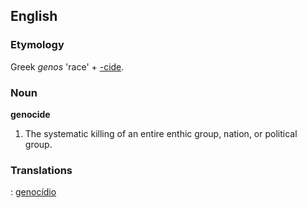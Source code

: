 ==English==

===Etymology===
Greek ''genos'' 'race' + [[-cide]].

===Noun===
'''genocide'''
# The systematic killing of an entire enthic group, nation, or political group.

===Translations===
{{pt}}: [[genocídio]]